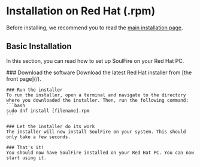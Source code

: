 
# Installation on Red Hat (.rpm)

Before installing, we recommend you to read the [main installation page](/docs/installation).

## Basic Installation

In this section, you can read how to set up SoulFire on your Red Hat PC.

<Steps>
    ### Download the software
    Download the latest Red Hat installer from [the front page](/).

    ### Run the installer
    To run the installer, open a terminal and navigate to the directory where you downloaded the installer. Then, run the following command:
    ```bash
    sudo dnf install [filename].rpm
    ```

    ### Let the installer do its work
    The installer will now install SoulFire on your system. This should only take a few seconds.

    ### That's it!
    You should now have SoulFire installed on your Red Hat PC. You can now start using it.
</Steps>
